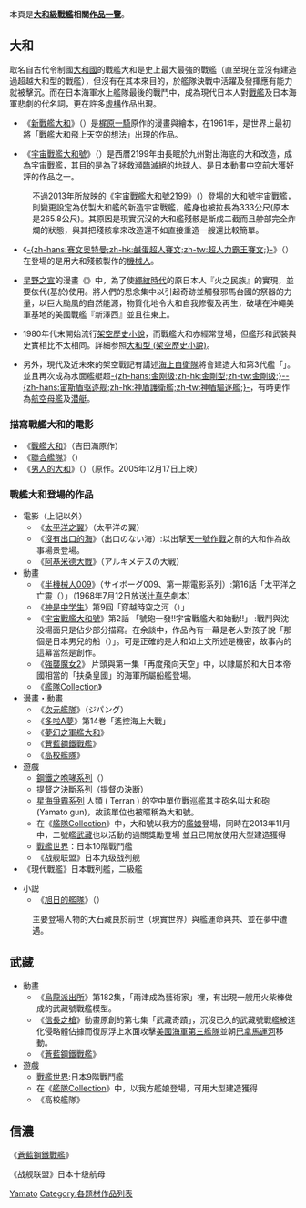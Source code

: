 {{noteTA
|1=zh-hant:蒼藍鋼鐵戰艦;zh-hans:苍蓝钢铁的琶音;
}}
本頁是'''[[大和級戰艦|大和級戰艦]]相關[[作品|作品]][[參考目錄列表|一覽]]'''。

==大和==
取名自古代令制國[[大和國|大和國]]的戰艦大和是史上最大最強的戰艦（直至現在並沒有建造過超越大和型的戰艦），但沒有在其本來目的，於艦隊決戰中活躍及發揮應有能力就被擊沉。而在日本海軍水上艦隊最後的戰鬥中，成為現代日本人對[[戰艦|戰艦]]及日本海軍悲劇的代名詞，更在許多[[虛構|虛構]]作品出現。

* 《[[新戰艦大和|新戰艦大和]]》（{{lang|ja|新戦艦大和}}）是[[梶原一騎|梶原一騎]]原作的漫畫與繪本，在1961年，是世界上最初將「戰艦大和飛上天空的想法」出現的作品。

* 《[[宇宙戰艦大和號|宇宙戰艦大和號]]》（{{lang|ja|宇宙戦艦ヤマト}}）是西暦2199年由長眠於九州對出海底的大和改造，成為[[宇宙戰艦|宇宙戰艦]]，其目的是為了拯救瀕臨滅絕的地球人。是日本動畫中空前大獲好評的作品之一。
:不過2013年所放映的《[[宇宙戰艦大和號2199|宇宙戰艦大和號2199]]》（{{lang|ja|宇宙戦艦ヤマト2199}}）登場的大和號宇宙戰艦，則變更設定為仿製大和艦的新造宇宙戰艦，艦身也被拉長為333公尺(原本是265.8公尺)。其原因是現實沉沒的大和艦殘骸是斷成二截而且舯部完全炸爛的狀態，與其把殘骸拿來改造還不如直接重造一艘還比較簡單。

* 《[[超人七號|-{zh-hans:赛文奥特曼;zh-hk:鹹蛋超人賽文;zh-tw:超人力霸王賽文;}-]]》（{{lang|ja|ウルトラセブン}}）在登場的{{lang|ja|アイアンロックス}}是{{lang|ja|ミミー星人}}用大和殘骸製作的[[機械人|機械人]]。

* [[星野之宣|星野之宣]]的漫畫《{{link-ja|ヤマタイカ|ヤマタイカ}}》中，為了使[[繩紋時代|繩紋時代]]的原日本人『火之民族』的{{lang|ja|マツリ『ヤマタイカ』}}實現，並要依代(基於)使用。將人們的思念集中以引起奇跡並觸發邪馬台國的祭器{{lang|ja|『オモイカネ』}}的力量，以巨大颱風的自然能源，物質化地令大和自我修復及再生，破壊在沖繩美軍基地的美國戰艦『新澤西』並且往東上。

* 1980年代末開始流行[[架空歷史小說|架空歷史小說]]，而戰艦大和亦經常登場，但艦形和武裝與史實相比不太相同。詳細参照[[大和型_(架空歷史小說)|大和型 (架空歷史小說)]]。

*另外，現代及近未來的架空戰記有講述[[日本海上自衛隊|海上自衛隊]]將會建造大和第3代艦「{{lang|ja|やまと}}」。並且再次成為水面艦艇超[[金剛型護衛艦|-{zh-hans:金刚级;zh-hk:金剛型;zh-tw:金剛级;}-]][[神盾艦|-{zh-hans:宙斯盾驱逐舰;zh-hk:神盾護衛艦;zh-tw:神盾驅逐艦;}-]]，有時更作為[[航空母艦|航空母艦]]及[[潜艇|潜艇]]。

=== 描寫戰艦大和的電影 ===
*《[[戰艦大和_(電影)|戰艦大和]]》（{{lang|ja||戦艦大和}}吉田滿原作）
*《[[聯合艦隊_(電影)|聯合艦隊]]》（{{lang|ja|連合艦隊}}）
*《[[男人的大和|男人的大和]]》（{{lang|ja|男たちの大和/YAMATO}}）（{{lang|ja|辺見じゅん}}原作。2005年12月17日上映）

=== 戰艦大和登場的作品 ===
* 電影（上記以外） 
**《[[太平洋之翼|太平洋之翼]]》（太平洋の翼） 
**《[[沒有出口的海|沒有出口的海]]》（出口のない海）:以出撃[[天一號作戰|天一號作戰]]之前的大和作為故事場景登場。 
**《[[阿基米德大戰|阿基米德大戰]]》（アルキメデスの大戦）
* 動畫
**《[[人造人009|半機械人009]]》（サイボーグ009、第一期電影系列）:第16話「太平洋之亡靈（{{lang|ja|太平洋の亡霊}}）」（1968年7月12日放送[[辻真先|辻真先]]劇本）
**《[[神是中学生|神是中学生]]》第9回「穿越時空之河（{{lang|ja|時の河を越えて}}）」
**《[[宇宙戰艦大和號|宇宙戰艦大和號]]》第2話 「號砲一發!!宇宙戰艦大和始動!!」  :戰鬥與沈没場面只是佔少部分描寫。在余談中，作品內有一幕是老人對孩子說「那個是日本男兒的船（{{lang|ja|あれ（大和）が日本の男の船だ}}）」。可是正確的是大和如上文所述是機密，故事內的這幕當然是創作。
**《[[強襲魔女|強襲魔女2]]》 片頭與第一集「再度飛向天空」中，以隸屬於和大日本帝國相當的「扶桑皇國」的海軍所屬船艦登場。
**《[[艦隊Collection_(動畫)|艦隊Collection]]》{{lang|ja|（艦隊これくしょん）}}
* 漫畫・動畫
**《[[次元艦隊|次元艦隊]]》（ジパング）
**《[[多啦A夢|多啦A夢]]》第14巻「遙控海上大戰」
**《[[夢幻之軍艦大和|夢幻之軍艦大和]]》{{lang|ja|（夢幻の軍艦大和）}}
**《[[蒼藍鋼鐵戰艦|蒼藍鋼鐵戰艦]]》{{lang|ja|（蒼き鋼のアルペジオ）}}
**《[[高校艦隊|高校艦隊]]》{{lang|ja|（ハイスクール・フリート）}}
* 遊戲
**[[鋼鐵之咆哮|鋼鐵之咆哮系列]]（{{link-ja|鋼鉄の咆哮|鋼鉄の咆哮}}）
**[[提督之決斷|提督之決斷系列]]（提督の決断）
**[[星海爭霸|星海爭霸系列]] 人類 ( Terran ) 的空中單位戰巡艦其主砲名叫大和砲 (Yamato gun)，故該單位也被暱稱為大和號。
**在《[[艦隊Collection|艦隊Collection]]》中，大和號以我方的[[萌擬人化|艦娘]]登場，同時在2013年11月中，二號艦[[武藏號戰艦|武藏]]也以活動的過關獎勵登場 並且已開放使用大型建造獲得
**[[戰艦世界|戰艦世界]]：日本10階戰鬥艦
**《战舰联盟》日本九级战列舰
*《現代戰艦》日本戰列艦，二級艦

*小説 
**《[[旭日的艦隊|旭日的艦隊]]》（{{link-ja|旭日の艦隊|旭日の艦隊}}）
:主要登場人物的大石藏良於前世（現實世界）與艦運命與共、並在夢中遭遇。

==武藏==
*動畫
**《[[烏龍派出所|烏龍派出所]]》第182集，「兩津成為藝術家」裡，有岀現一艘用火柴棒做成的武藏號戰艦模型。
**《[[信長之槍|信長之槍]]》動畫原創的第七集「武藏奇蹟」，沉沒已久的武藏號戰艦被進化侵略體佔據而復原浮上水面攻擊[[美國海軍|美國海軍]][[第三艦隊_(美國海軍)|第三艦隊]]並朝[[巴拿馬運河|巴拿馬運河]]移動。
**《[[蒼藍鋼鐵戰艦|蒼藍鋼鐵戰艦]]》{{lang|ja|（蒼き鋼のアルペジオ）}}
*遊戲
** [[戰艦世界|戰艦世界]]:日本9階戰鬥艦
**在《[[艦隊Collection|艦隊Collection]]》中，以我方艦娘登場，可用大型建造獲得
**《高校艦隊》

==信濃==
《[[蒼藍鋼鐵戰艦|蒼藍鋼鐵戰艦]]》{{lang|ja|（蒼き鋼のアルペジオ）}}

《战舰联盟》日本十级航母
[[Category:文化相關列表|Yamato]]
[[Category:各题材作品列表|Category:各题材作品列表]]